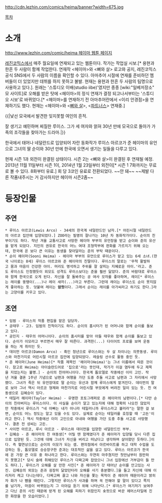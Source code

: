 http://cdn.lezhin.com/comics/heima/banner?width=675.jpg

[[목차]]

= 소개 =

[[http://www.lezhin.com/comic/heima 헤이마 웹툰 페이지]]

[[레진코믹스]]에서 매주 월요일에 연재되고 있는 웹툰이다. 작가는 작업실 시보.[* 용현과 한흔 두 사람이 함께 작업한다. 연재작 <헤이마>와 <뼈와 살> 로고와 공지, 레진코믹스 공식 SNS에서 두 사람의 이름을 확인할 수 있다. 아마추어 시절에 연재를 준비하던 멤버들이 더 있었지만 데뷔를 하지 못하고 불발. 현재는 용현과 한흔 두 사람의 팀명으로 사용하고 있다.]. 원래는 '스튜디오 이배(studio iibe)'였지만 종종 [wiki:"일베저장소" 모 사이트]로 오해를 받은 탓에 <헤이마>의 정식 연재가 결정 되고나서부터는 '스튜디오 시보'로 바뀌었다.[* <헤이마>를 연재하기 전 아마추어란에서 <이리 안경점>을 연재하기도 했다. 현재는 <헤이마>와 <[[뼈와 살]]>, <[[파트너스]]> 연재중.]

{{|낯선 모국에서 발견한 잊지못할 여인의 흔적.

잘 생기고 예민하며 찌질한 루이스. 그가 세 여자와 얽혀 30년 만에 모국으로 돌아가 가족의 조각들을 찾아가는 드라마.|}}

한국에서 태어나 네덜란드로 입양되어 자란 동화작가 루이스 아르코가 준 헤이마의 유언으로 그녀의 딸 순이와 30년 만에 한국에 오면서 생기는 일들을 다루고 있다.


현재 시즌 1과 외전이 완결된 상태이다. 시즌 2는 <뼈와 살>이 완결된 후 연재될 예정. 2013년 11월 11일부터 시즌 1이, 2014년 1월 23일부터 외전이[* 시즌 1 7화까지는 무료로 볼 수 있다. 8화부터 유료.] 회 당 3코인 유료로 전환되었다. ~~안 돼~~ ~~제발 다른 작품내주시는 거 감사하지만 헤이마 시즌2좀~~

= 등장인물 =

== 주연 ==
 * 루이스 아르코(Lewis Arco) - 34세의 한국계 네덜란드인 남자.[* 어린시절 네덜란드의 아르코 집안에 입양되었다.] ZOO라는 필명의 잘나가는 10년 차 동화작가이다. 순이의 친부이기도 하다. 작년 겨울 교통사고로 사망한 헤이마 부부의 유언장을 받고 순이와 준의 유산을 맡게 되었다. 지인의 권유로 한국의 어느 여대 조형학부에 판화를 가르치기 위해 오는데, 한국에 온 보다 큰 이유는 동생을 찾아달라는 준의 부탁 때문이다.
 * 순이 헤이마(Sooni Heima) - 헤이마 부부의 유언으로 루이스가 맡고 있는 6세 소녀.(한국 나이로는 8세) 루이스 아르코와 준 헤이마의 친딸이다. 루이스의 말로는 '무척 활발하고 몸과 마음이 건강한 아이. 머리도 명석하고 주위를 잘 살피는 지혜로운 아이.'라고. 준도 루이스도 인정했듯이 외모도 성격도 루이스보다는 준을 훨씬 닮았다. 준의 바람대로 루이스와 함께 한국으로 오게 된다. 자신을 잘 돌봐주는 공 여사 모자를 좋아하며, 레이[* 루이스는 레이를 뚱땡이(...)나 레이 새끼(...)라고 부른다. 그런데 레이는 루이스도 순이 못지않게 좋아하는 듯. 덧붙여 레이는 '''암컷'''이다. 그래서 순이는 레이를 아가씨라고 하기도 한다.]라는 고양이를 키우고 있다.


== 조연 ==
 * 임범 - 루이스의 작품 편집을 맡은 담당자.
 * 공태우 - 고3. 임범의 친척이기도 하다. 순이의 홈시터가 된 어머니와 함께 순이를 돌보고 있다.
 * 공민지 - 태우의 어머니이다. 순이의 홈시터를 맡아 아들 태우와 함께 순이를 돌보고 있다. 순이가 이모라고 부르면서 매우 잘 따른다. 과격한(...) 다이어트 프로를 보며 운동을 하는 게 취미인 듯.
 * 데이먼 아르코(Damon Arco) - 흑인 청년으로 루이스와는 두 살 차이나는 의붓동생. 루이스와 마찬가지로 어린시절 아르코 집안에 입양되었다. 레슬링 선수로 활동 중인 듯.
 * 준 헤이마(June Heima)[* 작품 제목인 '헤이마(Heima)'는 그녀 이름에서 따온 것이다. 참고로 Heima는 아이슬란드어로 '집으로'라는 뜻인데, 작가가 이걸 염두에 두고 제목을 지었는지는 불명.] - 순이의 친어머니이다. 한국계 톱모델로 작중에선 이미 고인. 작년 겨울 결혼 1주년 기념으로 남편과 여행을 가던 도중 추돌 사고로 남편과 그 자리에서 사망했다. 그녀가 죽은 뒤 유언장대로 딸 순이는 유산과 함께 루이스에게 맡겨진다. 데이먼의 말로 보아 그녀 역시 아르코 형제와 마찬가지로 어린시절 부모에게 버려진 일이 있는 듯. 친 여동생으로 김혜승이 있다.
 * 테일러 헤이마(Taylor Heima) - 유명한 포토그래퍼로 준 헤이마의 남편이다.[* 다만 순이의 친아버지는 루이스이다. 이 사실을 순이가 알고 있는지에 대해 정확히 나오진 않았지만 작중에서 루이스가 "네 아빠는 내가 아니라 테일러니까 루이스라고 불러라"는 말한 걸 보면, 순이도 어느 정도는 알고 있을 수도 있다. 실제로 순이는 테일러를 호칭할 때 '고든'이라고 한다.] 역시 작중에선 이미 고인으로 아내와 여행을 가던 도중 추돌 사고로 사망했다. 결혼 전 성씨는 고든.
 * 사이먼 아르코, 루시 아르코 - 루이스와 데이먼을 입양한 네덜란드인 부부.
 * 김혜승 - 준 헤이마의 친 여동생[* 어릴 땐 함께였다가 준 헤이마가 입양될 당시 다른 집으로 입양된 듯. 그것에 대해 그녀가 자신을 버리고 떠났다고 생각하며 살아왔던 듯하다.]이다. 즉 혈연상으로는 순이의 이모가 되는 셈. 편의점에서 아르바이트를 하고 대학 수업을 도강하는 등, 톱모델로 승승장구한 준과는 대조적인 삶을 살고 있다. 루이스 아르코가 한국에 온 가장 큰 이유 중 하나라고 한다. 루이스와는 우연히 마주쳤지만 첫만남부터 원만하지 못했고[* 당시 술에 취해있던 루이스가 다짜고짜 잡았으니 그녀 입장에선 거부감이 들 만도 하다.], 루이스가 오해를 살 만한 사진[* 준 헤이마가 갓 태어난 순이를 안고있는 사진. 김혜승의 외모는 준과 굉장히 닮았던터라 오해를 사기 충분했다.]을 들고 자신에 대해 이리저리 캐고 다니는데다, 다짜고짜 끌고 나와 자신을 쫓는 목적이 준 헤이마 때문이라고 밝히자 화가 나 뺨을 때린다. 그렇지만 루이스가 사과를 하며 꼭 전해야 할 말이 있다고 쪽지를 남기자, 마음이 바뀌었는지 그 이야길 듣기 위해 나타난다.[* 루이스가 여기저기 보여주고 다닌 준의 사진 때문에 받게 된 오해를 피하기 위함인지 숏컷으로 바꾼 헤어스타일에 진한 화장을 한 모습이었다.]
